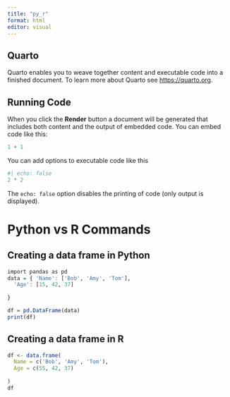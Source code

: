 ```yaml
---
title: "py_r"
format: html
editor: visual
---
```


## Quarto

Quarto enables you to weave together content and executable code into a finished document. To learn more about Quarto see <https://quarto.org>.

## Running Code

When you click the **Render** button a document will be generated that includes both content and the output of embedded code. You can embed code like this:

```r
1 + 1
```

You can add options to executable code like this

```r
#| echo: false
2 * 2
```

The `echo: false` option disables the printing of code (only output is displayed).

# Python vs R Commands

## Creating a data frame in Python

```r
import pandas as pd
data = { 'Name': ['Bob', 'Amy', 'Tom'], 
  'Age': [15, 42, 37]
  
}

df = pd.DataFrame(data)
print(df)
```

## Creating a data frame in R

```r
df <- data.frame(
  Name = c('Bob', 'Amy', 'Tom'), 
  Age = c(55, 42, 37)
  
)
df
```
